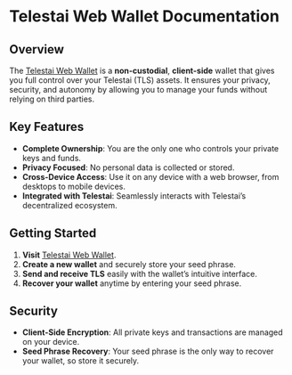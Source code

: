 # Telestai Web Wallet Documentation

## Overview

The [Telestai Web Wallet](https://webwallet.telestai.io/) is a **non-custodial**, **client-side** wallet that gives you full control over your Telestai (TLS) assets. It ensures your privacy, security, and autonomy by allowing you to manage your funds without relying on third parties.

## Key Features

- **Complete Ownership**: You are the only one who controls your private keys and funds.
- **Privacy Focused**: No personal data is collected or stored.
- **Cross-Device Access**: Use it on any device with a web browser, from desktops to mobile devices.
- **Integrated with Telestai**: Seamlessly interacts with Telestai’s decentralized ecosystem.
  
## Getting Started

1. **Visit** [Telestai Web Wallet](https://webwallet.telestai.io/).
2. **Create a new wallet** and securely store your seed phrase.
3. **Send and receive TLS** easily with the wallet’s intuitive interface.
4. **Recover your wallet** anytime by entering your seed phrase.

## Security

- **Client-Side Encryption**: All private keys and transactions are managed on your device.
- **Seed Phrase Recovery**: Your seed phrase is the only way to recover your wallet, so store it securely.

